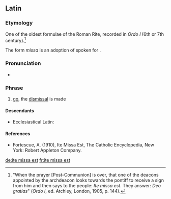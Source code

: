 ==Latin==
{{wikipedia|Ite, missa est}}
===Etymology===
One of the oldest formulae of the Roman Rite, recorded in ''Ordo I'' (6th or 7th century).<ref>"When the prayer [Post-Communion] is over, that one of the deacons appointed by the archdeacon looks towards the pontiff to receive a sign from him and then says to the people: ''Ite missa est''. They answer: ''Deo gratias''" (''Ordo I'', ed. Atchley, London, 1905, p. 144).</ref>

The form ''missa'' is  an adoption of spoken {{cog|LL.|-}} for {{m|la|missiō||dismissal}}.

===Pronunciation===
* {{la-IPA|īte missa est|eccl=yes}}

===Phrase===
{{head|la|phrase|head=[[īte]] [[missa]] [[est]]}}

# {{lb|la|Ecclesiastical Latin}} [[go]], the [[dismissal]] is made

====Descendants====
*Ecclesiastical Latin: {{l|la|missa||mass}}

====References====
<references/>

*Fortescue, A. (1910), Ite Missa Est, The Catholic Encyclopedia, New York: Robert Appleton Company.

[[de:ite missa est]]
[[fr:ite missa est]]